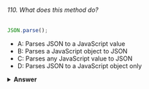 ###### 110. What does this method do?

```javascript
JSON.parse();
```

- A: Parses JSON to a JavaScript value
- B: Parses a JavaScript object to JSON
- C: Parses any JavaScript value to JSON
- D: Parses JSON to a JavaScript object only

<details>
<summary>
<b>Answer</b>
</summary>

#### Answer: A

With the `JSON.parse()` method, we can parse JSON string to a JavaScript value.

```javascript
// Stringifying a number into valid JSON, then parsing the JSON string to a JavaScript value:
const jsonNumber = JSON.stringify(4); // '4'
JSON.parse(jsonNumber); // 4

// Stringifying an array value into valid JSON, then parsing the JSON string to a JavaScript value:
const jsonArray = JSON.stringify([1, 2, 3]); // '[1, 2, 3]'
JSON.parse(jsonArray); // [1, 2, 3]

// Stringifying an object  into valid JSON, then parsing the JSON string to a JavaScript value:
const jsonArray = JSON.stringify({ name: 'Lydia' }); // '{"name":"Lydia"}'
JSON.parse(jsonArray); // { name: 'Lydia' }
```

</details>
